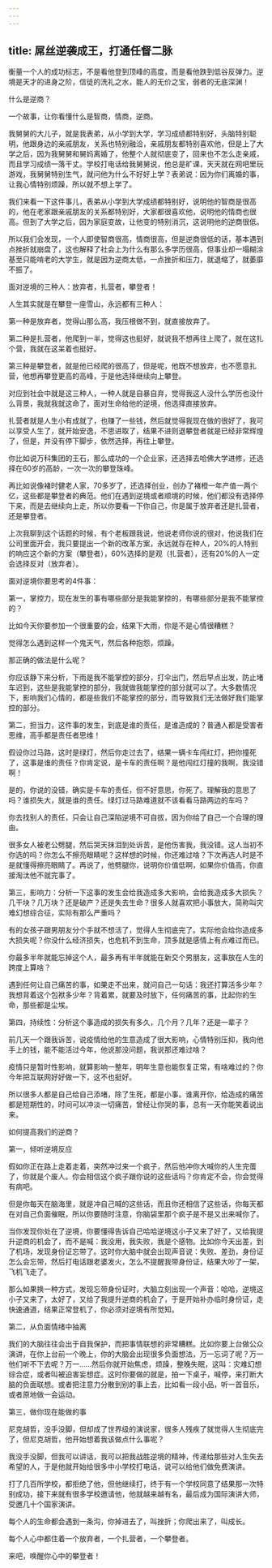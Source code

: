 ```yaml
---
---
---
```

title: 屌丝逆袭成王，打通任督二脉
---



衡量一个人的成功标志，不是看他登到顶峰的高度，而是看他跌到低谷反弹力。逆境是天才的进身之阶，信徒的洗礼之水，能人的无价之宝，弱者的无底深渊！

什么是逆商？

一个故事，让你看懂什么是智商，情商，逆商。

我舅舅的大儿子，就是我表弟，从小学到大学，学习成绩都特别好，头脑特别聪明，他跟身边的亲戚朋友，关系也特别融洽，亲戚朋友都特别喜欢他，但是上了大学之后，因为我舅舅和舅妈离婚了，他整个人就彻底变了，回来也不怎么走亲戚，而且学习成绩一落干丈。学校打电话给我舅舅说，他总是旷课，天天就在网吧里玩游戏，我舅舅特别生气，就问他为什么不好好上学？表弟说：因为你们离婚的事，让我心情特别烦躁，所以就不想上学了。

我们来看一下这件事儿，表弟从小学到大学成绩都特别好，说明他的智商是很高的，他在老家跟亲戚朋友的关系都特别好，大家都很喜欢他，说明他的情商也很高。但到了大学之后，因为家庭变故，让他变的特别消沉，这说明他的逆商很低。

所以我们会发现，一个人即使智商很高，情商很高，但是逆商很低的话，基本遇到点挫折就崩盘了，这也解释了社会上为什么有那么多学历很高，但事业却一塌糊涂基至只能啃老的大学生，就是因为逆商太低，一点挫折和压力，就退缩了，就萎靡不振了。

面对逆境的三种人：放弃者，扎营者，攀登者！

人生其实就是在攀登一座雪山，永远都有三种人：

第一种是放弃者，觉得山那么高，我压根做不到，就直接放弃了。

第二种是扎营者，他爬到一半，觉得这也挺好，就说我不想再往上爬了，就在这扎个营，我就在这呆着也挺好。

第三种是攀登者，就是他已经爬的很高了，但是呢，他既不想放弃，也不愿意扎营，他想再攀登更高的高峰，于是他选择继续向上攀登。

对应到社会中就是这三种人，一种人就是自暴自弃，觉得我这人没什么学历也没什么背景，我就我就这命了，面对生命给他的逆境，他选择直接放弃。

扎营者就是人生小有成就了，也赚了一些钱，然后就觉得我现在做的很好了，我可以享受人生了，就开始安逸，不思进取了，结果不进则退攀登者就是已经非常辉煌了，但是，并没有停下脚步，依然选择，再往上攀登。

你比如说万科集团的王石，那么成功的一个企业家，还选择去哈佛大学进修，还选择在60岁的高龄，一次一次的攀登珠峰。

再比如说像褚时健老人家，70多岁了，还选择创业，创办了褚橙一年产值一两个亿，这些都是攀登者的典范。他们在遇到逆境或者顺境的时候，他们都没有选择停下来，而是去继续向上走，所以你要看一下你自己，你是属于放弃者还是扎营者，还是攀登者。

上次我聊到这个话题的时候，有个老板跟我说，他说老师你说的很对，他说我们在公司里面开会，我只要提出一个新的改革方案，永远就存在种人，20%的人特别的响应这个新的方案（攀登者），60%选择的是观（扎营者），还有20%的人一定会选择反对（放弃者）。

面对逆境你要思考的4件事：

第一，掌控力，现在发生的事有哪些部分是我能掌控的，有哪些部分是我不能掌控的？

比如今天你要参加一个很重要的会，结果下大雨，你是不是心情很糟糕？

觉得怎么遇到这样一个鬼天气，然后各种抱怨，烦躁。

那正确的做法是什么呢？

你应该静下来分析，下雨是我不能掌控的部分，打伞出门，然后早点出发，防止堵车迟到，这些是我能掌控的部分，我就做我能掌控的部分就可以了。大多数情况下，影响我们心情的，都是些我们不能掌控的部分，而导致我们无法做好我们能掌控的部分。

第二，担当力，这件事的发生，到底是谁的责任，是谁造成的？普通人都是受害者思维，高手都是责任者思维！

假设你过马路，这时是绿灯，然后你走过去了，结果一辆卡车闯红灯，把你撞死了，这事是谁的责任？你肯定说，是卡车的责任啊？是他闯红灯撞的我啊，我没错啊！

是的，你说的没错，确实是卡车的责任，但不好意思，你死了。理解我的意思了吗？谁损失大，就是谁的责任。绿灯过马路难道就不该看看马路两边的车吗？

你去找别人的责任，只会让自己深陷逆境不可自拔，因为你给了自己一个合理的理由。

很多女人被老公劈腿，然后哭天抹泪到处诉苦，是他伤害我，我没错。这人当初不你选的吗？你怎么不擦亮眼睛呢？这样想的时候，你还难过啥？下次再选人时是不是就懂得擦亮眼睛了。再说了，他劈腿你，说明你价值低啊，如果你价值高，你直接淘汰他不就完事了。

第三，影响力：分析一下这事的发生会给我造成多大影响，会给我造成多大损失？几干块？几万块？还是破产？还是失去生命？很多人就喜欢把小事放大，简称叫灾难幻想综合征，实际有那么严重吗？

有的女孩子跟男朋友分个手就不想活了，觉得人生彻底完了。实际他会给你造成多大损失呢？你没什么经济损失，也危机不到生命，顶多就是感情上有点难过而已。

你最多半年就能忘掉这个人，最多再有半年就能在新交个男朋友，这事放在人生的跨度上算啥？

遇到任何让自己痛苦的事，如果走不出来，就问自己一句话：我还打算活多少年？我想背着这个包袱多少年？背着累，就要及时放下，任何痛苦的事，比起你的生命，那些都是尘埃。

第四，持续性：分析这个事造成的损失有多久，几个月？几年？还是一辈子？

前几天一个跟我诉苦，说疫情给他的生意造成了很大影响，心情特别压抑，我向他手上的钱，能不能活过今年，他说那没问题，我说那还难过啥？

疫情只是暂时性影响，就算影响一整年，明年生意也能恢复正常，有啥难过的？你今年把互联网好好做一下，这不也挺好。

所以很多人都是自己给自己添堵，除了生死，都是小事。谁离开你，给造成的痛苦都是短期性的，时间可以冲淡一切痛苦，曾经让你哭的事，总有一天你能笑着说出来。

如何提高我们的逆商？

第一，倾听逆境反应

假如你正在路上走着走着，突然冲过来一个疯子，然后他冲你大喊你的人生完蛋了，你就是个废人。你会相信这个疯子跟你说的这些话吗？你肯定不会，你会觉得有病吧。

但是你每天在脑海里，就是冲自己喊的这些话，而且你还相信了这些话，你每天都在对自己负面催眠，所以你要随时注意，你脑袋里那个疯子是不是又出来喊你了。

当你发现你处在了逆境，你要懂得告诉自己哈哈逆境这小子又来了好了，又给我提升逆商的机会了，而不是喊：我没用，我失败，我是个感物。比如你今天出差，到了机场，发现身份证忘带了。这时你大脑中就会出现声音说：失败、差劲，身份证怎么会忘带，然后打电话跟老婆发火，怎么不提醒我带身份证，结果大吵了一架，飞机飞走了。

那么如果换一种方式，发现忘带身份证时，大脑立刻出现一个声音：哈哈，逆境这小子又来了，太好了，又给了我提升逆商的机会了，于是开始补办临时身份证，走快速通道，结果正常登机了，你必须对逆境有所觉知。

第二，从负面情绪中抽离

我们的大脑往往会出于自我保护，而把事情联想的非常糟糕。比如你要上台做公众演讲，在你上台前一个晚上，你的大脑会出现很多负面想法，万一忘词了呢？万一他们听不下去呢？万一……然后你就开始焦虑，烦躁，整晚失眠，这叫：灾难幻想综合症，或者叫被迫害妄想症。这时你要做的就是，拍一下桌子，喊停，来打断大脑的负面联想。或者把注意力分散到别的事上去，比如看一段小品，听一首音乐，或者原地做一会运动。

第三，做你现在能做的事

尼克胡哲，没手没脚，但却成了世界级的演说家，很多人残疾了就觉得人生彻底完了，但尼克胡哲，他开始想着我该做点什么事呢？

我没手没脚，但我可以讲话，我可以把我战胜逆境的精神，传递给那些对人生失去希望的人，于是他就开始给很多中小学校打电话，说可以给他们做免费演讲。

打了几百所学校，都拒绝了他，但他继续打，终于有一个学校同意了结果那一次特别成功，接下来就有很多学校邀请他，他就越来越有名，最后成为国际演讲大师，受邀几十个国家演讲。

每个人的生命都会遇到一条沟，你掉进去了，叫挫折；你爬出来了，叫成长。

每个人心中都住着一个放弃者，一个扎营者，一个攀登者。

来吧，唤醒你心中的攀登者！